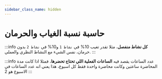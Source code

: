 ```yaml
---
sidebar_class_name: hidden
---
```



# حاسبة نسبة الغياب والحرمان

:::info
**كل نشاط منفصل**، مثلا تقدر تغيب 10% في `نشاط 1` و10% في `نشاط 2` بدون حرمان، نفس الشيء مع النشاط النظري والعملي.
:::

:::info
عدد الساعات يقصد فيه **الساعات الفعلية اللي تحتاج تحضرها**، فمثلا اذا كانت مدة المحاضرة ساعتين وكانت محاضرة واحدة فقط كل اسبوع، هذا يعني انه عدد الساعات في الاسبوع هو 2
:::

<AbsenceCalculator />
